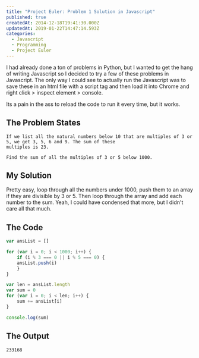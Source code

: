 ```yaml
---
title: "Project Euler: Problem 1 Solution in Javascript"
published: true
createdAt: 2014-12-18T19:41:30.000Z
updatedAt: 2019-01-22T14:47:14.593Z
categories:
  - Javascript
  - Programming
  - Project Euler
---
```


I had already done a ton of problems in Python, but I wanted to get the hang of writing Javascript so I decided to
try a few of these problems in Javascript. The only way I could see to actually run the Javascript was to save these
in an html file with a script tag and then load it into Chrome and right click > inspect element > console.

Its a pain in the ass to reload the code to run it every time, but it works.

## The Problem States

```text
If we list all the natural numbers below 10 that are multiples of 3 or 5, we get 3, 5, 6 and 9. The sum of these
multiples is 23.

Find the sum of all the multiples of 3 or 5 below 1000.
```

## My Solution

Pretty easy, loop through all the numbers under 1000, push them to an array if they are divisible by 3 or 5. Then
loop through the array and add each number to the sum. Yeah, I could have condensed that more, but I didn't care all
that much.

## The Code

```javascript
var ansList = []

for (var i = 0; i < 1000; i++) {
    if (i % 3 === 0 || i % 5 === 0) {
    ansList.push(i)
    }
}

var len = ansList.length
var sum = 0
for (var i = 0; i < len; i++) {
    sum += ansList[i]
}

console.log(sum)
```


## The Output

```text
233168
```
